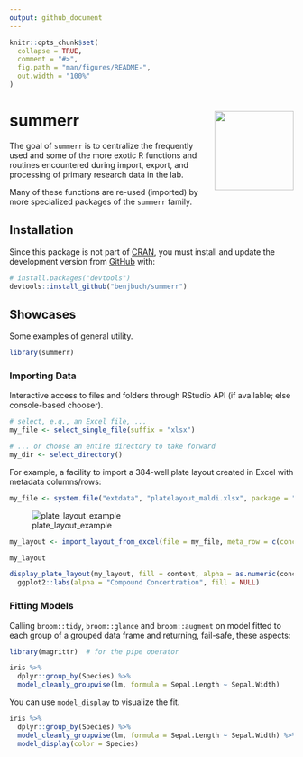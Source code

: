 ```yaml
---
output: github_document
---
```


<!-- README.md is generated from README.Rmd. Please edit that file -->

```r
knitr::opts_chunk$set(
  collapse = TRUE,
  comment = "#>",
  fig.path = "man/figures/README-",
  out.width = "100%"
)
```

# summerr <a><img src='man/figures/logo.png' align="right" height="140"/></a>

<!-- badges: start -->
<!-- badges: end -->

The goal of `summerr` is to centralize the frequently used and some of the more 
exotic R functions and routines encountered during import, export, and processing 
of primary research data in the lab.

Many of these functions are re-used (imported) by more specialized packages of the 
`summerr` family.

## Installation

Since this package is not part of [CRAN](https://CRAN.R-project.org), you must 
install and update the development version from [GitHub](https://github.com/) 
with:

``` r
# install.packages("devtools")
devtools::install_github("benjbuch/summerr")
```
## Showcases

Some examples of general utility.

```r
library(summerr)
```

### Importing Data

Interactive access to files and folders through RStudio API (if available; else
console-based chooser).

```r
# select, e.g., an Excel file, ...
my_file <- select_single_file(suffix = "xlsx")

# ... or choose an entire directory to take forward
my_dir <- select_directory()
```

For example, a facility to import a 384-well plate layout created in Excel with 
metadata columns/rows:

```r
my_file <- system.file("extdata", "platelayout_maldi.xlsx", package = "summerrmass")
```

![plate_layout_example](man/figures/maldi_platelayout.png)

```r
my_layout <- import_layout_from_excel(file = my_file, meta_row = c(concentration = "1"))

my_layout

display_plate_layout(my_layout, fill = content, alpha = as.numeric(concentration)) + 
  ggplot2::labs(alpha = "Compound Concentration", fill = NULL)
```

### Fitting Models

Calling `broom::tidy`, `broom::glance` and `broom::augment` on model fitted to 
each group of a grouped data frame and returning, fail-safe, these aspects:

```r
library(magrittr)  # for the pipe operator

iris %>% 
  dplyr::group_by(Species) %>% 
  model_cleanly_groupwise(lm, formula = Sepal.Length ~ Sepal.Width)
```

You can use `model_display` to visualize the fit.

```r
iris %>% 
  dplyr::group_by(Species) %>% 
  model_cleanly_groupwise(lm, formula = Sepal.Length ~ Sepal.Width) %>% 
  model_display(color = Species)
```


